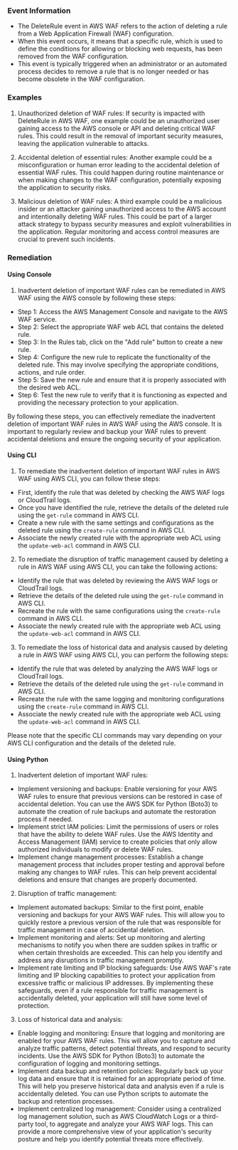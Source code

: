 
### Event Information

- The DeleteRule event in AWS WAF refers to the action of deleting a rule from a Web Application Firewall (WAF) configuration.
- When this event occurs, it means that a specific rule, which is used to define the conditions for allowing or blocking web requests, has been removed from the WAF configuration.
- This event is typically triggered when an administrator or an automated process decides to remove a rule that is no longer needed or has become obsolete in the WAF configuration.


### Examples

1. Unauthorized deletion of WAF rules: If security is impacted with DeleteRule in AWS WAF, one example could be an unauthorized user gaining access to the AWS console or API and deleting critical WAF rules. This could result in the removal of important security measures, leaving the application vulnerable to attacks.

2. Accidental deletion of essential rules: Another example could be a misconfiguration or human error leading to the accidental deletion of essential WAF rules. This could happen during routine maintenance or when making changes to the WAF configuration, potentially exposing the application to security risks.

3. Malicious deletion of WAF rules: A third example could be a malicious insider or an attacker gaining unauthorized access to the AWS account and intentionally deleting WAF rules. This could be part of a larger attack strategy to bypass security measures and exploit vulnerabilities in the application. Regular monitoring and access control measures are crucial to prevent such incidents.

### Remediation

#### Using Console

1. Inadvertent deletion of important WAF rules can be remediated in AWS WAF using the AWS console by following these steps:

- Step 1: Access the AWS Management Console and navigate to the AWS WAF service.
- Step 2: Select the appropriate WAF web ACL that contains the deleted rule.
- Step 3: In the Rules tab, click on the "Add rule" button to create a new rule.
- Step 4: Configure the new rule to replicate the functionality of the deleted rule. This may involve specifying the appropriate conditions, actions, and rule order.
- Step 5: Save the new rule and ensure that it is properly associated with the desired web ACL.
- Step 6: Test the new rule to verify that it is functioning as expected and providing the necessary protection to your application.

By following these steps, you can effectively remediate the inadvertent deletion of important WAF rules in AWS WAF using the AWS console. It is important to regularly review and backup your WAF rules to prevent accidental deletions and ensure the ongoing security of your application.

#### Using CLI

1. To remediate the inadvertent deletion of important WAF rules in AWS WAF using AWS CLI, you can follow these steps:

- First, identify the rule that was deleted by checking the AWS WAF logs or CloudTrail logs.
- Once you have identified the rule, retrieve the details of the deleted rule using the `get-rule` command in AWS CLI.
- Create a new rule with the same settings and configurations as the deleted rule using the `create-rule` command in AWS CLI.
- Associate the newly created rule with the appropriate web ACL using the `update-web-acl` command in AWS CLI.

2. To remediate the disruption of traffic management caused by deleting a rule in AWS WAF using AWS CLI, you can take the following actions:

- Identify the rule that was deleted by reviewing the AWS WAF logs or CloudTrail logs.
- Retrieve the details of the deleted rule using the `get-rule` command in AWS CLI.
- Recreate the rule with the same configurations using the `create-rule` command in AWS CLI.
- Associate the newly created rule with the appropriate web ACL using the `update-web-acl` command in AWS CLI.

3. To remediate the loss of historical data and analysis caused by deleting a rule in AWS WAF using AWS CLI, you can perform the following steps:

- Identify the rule that was deleted by analyzing the AWS WAF logs or CloudTrail logs.
- Retrieve the details of the deleted rule using the `get-rule` command in AWS CLI.
- Recreate the rule with the same logging and monitoring configurations using the `create-rule` command in AWS CLI.
- Associate the newly created rule with the appropriate web ACL using the `update-web-acl` command in AWS CLI.

Please note that the specific CLI commands may vary depending on your AWS CLI configuration and the details of the deleted rule.

#### Using Python

1. Inadvertent deletion of important WAF rules:
- Implement versioning and backups: Enable versioning for your AWS WAF rules to ensure that previous versions can be restored in case of accidental deletion. You can use the AWS SDK for Python (Boto3) to automate the creation of rule backups and automate the restoration process if needed.
- Implement strict IAM policies: Limit the permissions of users or roles that have the ability to delete WAF rules. Use the AWS Identity and Access Management (IAM) service to create policies that only allow authorized individuals to modify or delete WAF rules.
- Implement change management processes: Establish a change management process that includes proper testing and approval before making any changes to WAF rules. This can help prevent accidental deletions and ensure that changes are properly documented.

2. Disruption of traffic management:
- Implement automated backups: Similar to the first point, enable versioning and backups for your AWS WAF rules. This will allow you to quickly restore a previous version of the rule that was responsible for traffic management in case of accidental deletion.
- Implement monitoring and alerts: Set up monitoring and alerting mechanisms to notify you when there are sudden spikes in traffic or when certain thresholds are exceeded. This can help you identify and address any disruptions in traffic management promptly.
- Implement rate limiting and IP blocking safeguards: Use AWS WAF's rate limiting and IP blocking capabilities to protect your application from excessive traffic or malicious IP addresses. By implementing these safeguards, even if a rule responsible for traffic management is accidentally deleted, your application will still have some level of protection.

3. Loss of historical data and analysis:
- Enable logging and monitoring: Ensure that logging and monitoring are enabled for your AWS WAF rules. This will allow you to capture and analyze traffic patterns, detect potential threats, and respond to security incidents. Use the AWS SDK for Python (Boto3) to automate the configuration of logging and monitoring settings.
- Implement data backup and retention policies: Regularly back up your log data and ensure that it is retained for an appropriate period of time. This will help you preserve historical data and analysis even if a rule is accidentally deleted. You can use Python scripts to automate the backup and retention processes.
- Implement centralized log management: Consider using a centralized log management solution, such as AWS CloudWatch Logs or a third-party tool, to aggregate and analyze your AWS WAF logs. This can provide a more comprehensive view of your application's security posture and help you identify potential threats more effectively.


